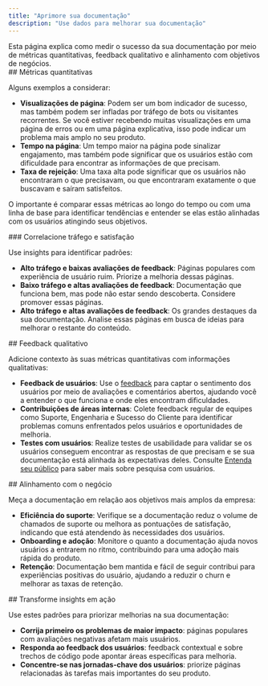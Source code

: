 ```yaml
---
title: "Aprimore sua documentação"
description: "Use dados para melhorar sua documentação"
---
```


<Tip>
  Esta página explica como medir o sucesso da sua documentação por meio de métricas quantitativas, feedback qualitativo e alinhamento com objetivos de negócios.
</Tip>

<div id="quantitative-metrics">
  ## Métricas quantitativas
</div>

Alguns exemplos a considerar:

* **Visualizações de página**: Podem ser um bom indicador de sucesso, mas também podem ser infladas por tráfego de bots ou visitantes recorrentes. Se você estiver recebendo muitas visualizações em uma página de erros ou em uma página explicativa, isso pode indicar um problema mais amplo no seu produto.
* **Tempo na página**: Um tempo maior na página pode sinalizar engajamento, mas também pode significar que os usuários estão com dificuldade para encontrar as informações de que precisam.
* **Taxa de rejeição**: Uma taxa alta pode significar que os usuários não encontraram o que precisavam, ou que encontraram exatamente o que buscavam e saíram satisfeitos.

O importante é comparar essas métricas ao longo do tempo ou com uma linha de base para identificar tendências e entender se elas estão alinhadas com os usuários atingindo seus objetivos.

<div id="correlate-traffic-and-satisfaction">
  ### Correlacione tráfego e satisfação
</div>

Use insights para identificar padrões:

* **Alto tráfego e baixas avaliações de feedback**: Páginas populares com experiência de usuário ruim. Priorize a melhoria dessas páginas.
* **Baixo tráfego e altas avaliações de feedback**: Documentação que funciona bem, mas pode não estar sendo descoberta. Considere promover essas páginas.
* **Alto tráfego e altas avaliações de feedback**: Os grandes destaques da sua documentação. Analise essas páginas em busca de ideias para melhorar o restante do conteúdo.

<div id="qualitative-feedback">
  ## Feedback qualitativo
</div>

Adicione contexto às suas métricas quantitativas com informações qualitativas:

* **Feedback de usuários**: Use o [feedback](/pt-BR/insights/feedback) para captar o sentimento dos usuários por meio de avaliações e comentários abertos, ajudando você a entender o que funciona e onde eles encontram dificuldades.
* **Contribuições de áreas internas**: Colete feedback regular de equipes como Suporte, Engenharia e Sucesso do Cliente para identificar problemas comuns enfrentados pelos usuários e oportunidades de melhoria.
* **Testes com usuários**: Realize testes de usabilidade para validar se os usuários conseguem encontrar as respostas de que precisam e se sua documentação está alinhada às expectativas deles. Consulte [Entenda seu público](/pt-BR/guides/understand-your-audience) para saber mais sobre pesquisa com usuários.

<div id="business-alignment">
  ## Alinhamento com o negócio
</div>

Meça a documentação em relação aos objetivos mais amplos da empresa:

* **Eficiência do suporte**: Verifique se a documentação reduz o volume de chamados de suporte ou melhora as pontuações de satisfação, indicando que está atendendo às necessidades dos usuários.
* **Onboarding e adoção**: Monitore o quanto a documentação ajuda novos usuários a entrarem no ritmo, contribuindo para uma adoção mais rápida do produto.
* **Retenção**: Documentação bem mantida e fácil de seguir contribui para experiências positivas do usuário, ajudando a reduzir o churn e melhorar as taxas de retenção.

<div id="put-insights-into-action">
  ## Transforme insights em ação
</div>

Use estes padrões para priorizar melhorias na sua documentação:

* **Corrija primeiro os problemas de maior impacto**: páginas populares com avaliações negativas afetam mais usuários.
* **Responda ao feedback dos usuários**: feedback contextual e sobre trechos de código pode apontar áreas específicas para melhoria.
* **Concentre-se nas jornadas-chave dos usuários**: priorize páginas relacionadas às tarefas mais importantes do seu produto.
